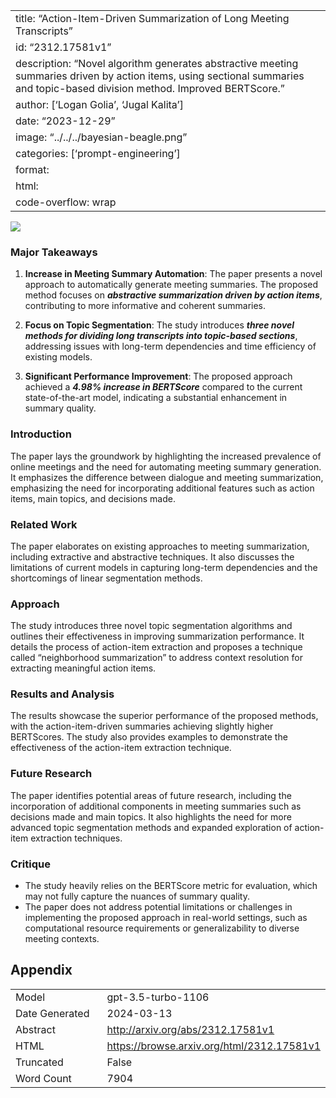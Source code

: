 
---
title: "Action-Item-Driven Summarization of Long Meeting Transcripts"
id: "2312.17581v1"
description: "Novel algorithm generates abstractive meeting summaries driven by action items, using sectional summaries and topic-based division method. Improved BERTScore."
author: ['Logan Golia', 'Jugal Kalita']
date: "2023-12-29"
image: "../../../bayesian-beagle.png"
categories: ['prompt-engineering']
format:
  html:
    code-overflow: wrap
---

![](../../../bayesian-beagle.png)

### Major Takeaways

1. **Increase in Meeting Summary Automation**: The paper presents a novel approach to automatically generate meeting summaries. The proposed method focuses on ***abstractive summarization driven by action items***, contributing to more informative and coherent summaries.

2. **Focus on Topic Segmentation**: The study introduces ***three novel methods for dividing long transcripts into topic-based sections***, addressing issues with long-term dependencies and time efficiency of existing models.

3. **Significant Performance Improvement**: The proposed approach achieved a ***4.98% increase in BERTScore*** compared to the current state-of-the-art model, indicating a substantial enhancement in summary quality.

### Introduction
The paper lays the groundwork by highlighting the increased prevalence of online meetings and the need for automating meeting summary generation. It emphasizes the difference between dialogue and meeting summarization, emphasizing the need for incorporating additional features such as action items, main topics, and decisions made.

### Related Work
The paper elaborates on existing approaches to meeting summarization, including extractive and abstractive techniques. It also discusses the limitations of current models in capturing long-term dependencies and the shortcomings of linear segmentation methods.

### Approach
The study introduces three novel topic segmentation algorithms and outlines their effectiveness in improving summarization performance. It details the process of action-item extraction and proposes a technique called "neighborhood summarization" to address context resolution for extracting meaningful action items.

### Results and Analysis
The results showcase the superior performance of the proposed methods, with the action-item-driven summaries achieving slightly higher BERTScores. The study also provides examples to demonstrate the effectiveness of the action-item extraction technique.

### Future Research
The paper identifies potential areas of future research, including the incorporation of additional components in meeting summaries such as decisions made and main topics. It also highlights the need for more advanced topic segmentation methods and expanded exploration of action-item extraction techniques.

### Critique
- The study heavily relies on the BERTScore metric for evaluation, which may not fully capture the nuances of summary quality.
- The paper does not address potential limitations or challenges in implementing the proposed approach in real-world settings, such as computational resource requirements or generalizability to diverse meeting contexts.

## Appendix

|          |          |
|----------|----------|
| Model     | gpt-3.5-turbo-1106       |
| Date Generated     | 2024-03-13       |
| Abstract | [http://arxiv.org/abs/2312.17581v1](http://arxiv.org/abs/2312.17581v1)        |
| HTML     | [https://browse.arxiv.org/html/2312.17581v1](https://browse.arxiv.org/html/2312.17581v1)       |
| Truncated       | False       |
| Word Count       | 7904       |